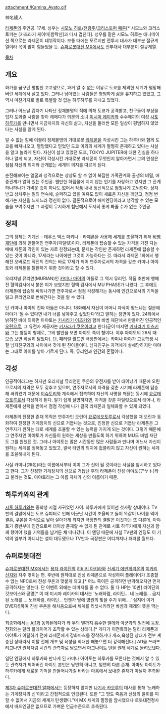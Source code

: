 attachment:/Kamina_Ayato.gif

神名綾人

[[라제폰]]의 주인공. 17세. 성우는 [[시모노 히로]]/[[전광주]]/[[크리스토퍼 패튼]][* 시모노와 크리스토퍼는 [카츠라기 케이마|함락신]과 다시 겹친다]. 성우를 맡은 시모노 히로는 애니메이션 쪽으로는 라제폰이 데뷔작이다. 보통 때에는 모르지만 전투시 대사가 대부분 절규계열이라 목이 많이 힘들었을 듯. [[슈퍼로봇대전 MX]]에서도 전투대사 대부분이 절규계열.

[[목차]]
== 개요 ==
화가를 꿈꾸던 평범한 고교생으로, 과거 알 수 없는 이유로 도쿄를 제외한 세계가 멸망해버린 세계에서 살고 있다. 그러나 남아있는 사람들은 평범하게 삶을 유지하고 있었고, 그 역시 마찬가지로 별로 특별할 것 없는 하루하루를 지내고 있었다. 

그러나 어느날 갑자기 나타난 정체불명의 적에 의해 도쿄가 공격받고, 친구들이 부상을 입자 도와줄 사람을 찾아 헤메다가 의문의 소녀 [[미시마 레이카]]와 수수께끼의 여성 [[시토 하루카]]를 만나면서 지금까지의 자신의 삶과, 자신을 둘러싼 모든 일상이 평범하지 않았다는 사실을 알게 된다.

알 수 없는 힘에 이끌려 정체불명의 거대로봇 [[라제폰]]을 각성시킨 그는 하루카와 함께 도쿄를 빠져나오고, 멸망했다고 믿었던 도쿄 이외의 세계가 멀쩡히 존재하고 있다는 사실을 알고 놀라게 된다. 자신이 살고 있었던 도쿄, TOKYO JUPITER에 대한 진실을 하나하나 알게 되고, 자신이 각성시킨 거대로봇 라제폰이 무엇인지 알아가면서 그의 인생은 점점 자신의 의지와 관계없는 세계의 의지를 따르게 된다.

순진해보이는 얼굴과 성격으로는 상상도 할 수 없이 복잡한 가족관계와 출생의 비밀, 애증관계가 얽혀 있는 주인공. 웬만한 하렘물에 지지 않는 인기를 자랑하고 있지만 그 관계 하나하나가 가벼운 것이 하나도 없어서 작품 내내 정신적으로 엄청나게 고뇌한다. 상처받고 상처주는 일의 연속에, 슬퍼하고 있을 여유도 없이 새로운 자신을 깨닫고, 점점 변해가는 자신을 느끼느라 정신이 없다. 결론적으로야 해피엔딩이라고 생각할 수 있는 모습을 보여주지만 그 과정이 무지하게 험난해서 도저히 좋게 봐줄 수가 없는 주인공. 

== 정체 ==
그의 정체는 기계신 - 데우스 엑스 마키나 - 라제폰을 사용해 세계를 조율하기 위해 [[바벰 재단]]에 의해 만들어진 연주자(파일럿)이다. 라제폰에 탑승할 수 있는 자격을 가진 자는 배에 제폰의 각인이 있는 자로 한정되는데, 문제는 각인만 존재하면 라제폰에 탑승할 수 있는 것이 아니라, 17세라는 나이에만 그것이 가능하다는 것. 따라서 라제폰 1화에서 행해진 오버로드 작전의 진의는 바로 17세가 되어 연주자로서의 자격을 갖춘 카미나 아야토와 라제폰을 탈환하기 위한 것이라고 할 수 있다. 

오리지널 뮤리언(MURIAN)인 [[카미나 마야]]의 아들로 그 역시 뮤리언. 작품 초반에 행해진 혈액검사에서 붉은 피가 보였지만 혈액 검사에서 MU PHASE가 나왔다. 그 후에도 라제폰에 탑승해 싸워나가면 연주자로서 점점 각성해가는 동시에 인간으로서의 기억을 잃고 뮤리언으로 변해간다는 것을 알 수 있다.

단 카미나 마야의 진짜 아들은 아니다. 18화에서 자신이 어머니 자식이 맞느냐는 질문에 마야가 '될 수 있다면 내가 너를 낳아주고 싶었단다'라고 말하는 장면이 있다. 24화에서 밝혀진 바에 의하면 아야토는 [[키사라기 이츠키]]와 함께 바벰 재단에서 만들어진 인공적인 [[오린]]으로, 그 유전자 제공자는 [[키사라기 쿠온]]이라고 한다(굳이 따지면 [[키사라기 이츠키]]와 그는 쌍둥이 형제로, 그의 발언을 보면 아야토 쪽이 형이다. 이후 아야토의 29세 때 모습 보면 확실히 닮았다). 단, 패러럴 월드인 극장판에서는 카미나 마야가 고등학생 시절 남자친구와의 사이에서 갖게 된 친아들이다. 남자친구는 자객에게 살해당하지만 마야는 그대로 아이를 낳아 기르게 된다. 즉, 뮤리언과 인간의 혼혈이다.

== 각성 ==
인공적이라고는 하지만 오리지널 뮤리언인 쿠온의 유전자를 받아 태어났기 때문에 오린으로서의 자격은 모두 갖추고 있으며, 연주자로서의 자격을 갖춘 시기에 라제폰에 탑승해 싸워왔기 때문에 [[이슈토리]]와 계속해서 접촉하며 자신의 사명을 깨닫는 동시에 [[요로테오토루]]로서 각성하게 된다. 알기 쉽게 설명하자면, 자격을 갖춘 파일럿으로서 태어나, 라제폰에게 선택을 받아서 점점 각성해 나가 결국 라제폰과 일체화할 수 있게 되었다.

라제폰의 진정한 존재 목적은 연주자인 오린이 [[요로테오토루]]로서 각성했을 때 오린과 동화하여 진정한 기계장치의 신으로 거듭나는 것으로, 진정한 신으로 거듭난 라제폰은 그 연주자가 원하는 대로 세계를 조율할 수 있는 능력을 가지게 되는 것이다. 그렇기 때문에 그 연주자인 아야토가 자신들이 원하는 세상을 만들도록 하기 위하여 MU도 바벰 재단도 그를 원했던 것. 그러나 아야토는 많은 시간동안 많은 사람들과 만나며 어느새 자신이 원하는 세계를 정해놓고 있었고, 결국 타인의 의지에 휩쓸리지 않고 자신이 원하는 세계를 조율해내게 된다. 

사실 카미나(神名)라는 이름에서부터 이미 그가 신이 될 것이라는 사실을 암시하고 있다고 한다. 그가 진정한 기계장치의 신으로 거듭난 후의 라제폰이 진성 아야토(アヤト)라고 불리는 것도, 아야토라는 그 이름 자체가 신의 이름이기 때문.

== 하루카와의 관계 ==
[[시토 하루카]]와는 중학생 시절 사귀었던 사이. 하루카에게 있어선 첫사랑 상대이다. TV판의 결말에서는 도쿄 쥬피터로 인해 어긋난 시간이 조율되고 둘이 똑같이 나이를 먹어 결혼, 쿠온을 자식으로 낳아 살아가게 되지만 극장판의 결말은 이것과는 또 다른데, 아야토가 종반부에 인간으로써 더이상 존재할 수 없게 된 관계로 시토 하루카에게 자신과 함께 했어야 했을 기억들을 남겨둔 채 떠나갔다. 이 엔딩 때문에 사실 TV판의 엔딩도 이 기억의 일부가 아니냐는 설이 대두됐으나 TV판과 극장판은 어디까지나 패러럴 월드다.

== 슈퍼로봇대전 ==
[[슈퍼로봇대전 MX]]에서는 [[용자 라이딘]]의 [[히비키 아키라]]와 [[신세기 에반게리온]]의 [[이카리 신지]]와 자주 엮이는 편. 후반에 원작대로 진성 라제폰으로 각성하여 플레이어가 조종할 수 없는 NPC로써 진성 쿠온과 맞붙게 되고,[* 어느 쪽이든 공격하면 반격해오지만 먼저 공격하지는 않는다. 단 이벤트 외에는 데미지를 줄 수 없다. 둘 다 HP는 10만] 라이딘의 갓보이스와 공명[* 이 때 미시마 레이카의 대사는 '노래하렴, 라이딘… 네 노래를… 금지된 노래를…. 노래하렴, 라이딘… 언젠가 땅에 영원의 빛을 주기 위해….' 심지어 이거 DVE다!]하여 진성 쿠온을 해치움으로써 세계를 리셋시키려던 바벰과 제레의 뜻을 막는다.

최종화에서는 [[AI1]]과 동화된데다가 라 무의 별까지 흡수한 엘데와 아군과의 일전에 등장. 전화와는 달리 플레이어가 조작할 수 있는 상태다.[* 게다가 이전화와는 달리 라제폰과 아야토가 이탈하기 전에 라제폰에게 강화파츠를 장착하거나 개조,육성된 상태가 전부 계승된 상태라서 이탈 전에 개조 및 육성을 최대한 해놓으면 더 강력해진다.] AI1을 쓰러뜨리고나면 원작처럼 시간의 관측자로 남으면서 마그나이트 텐을 원래 세계로 돌려보낸다.

일단 엔딩에서 하루카와 만나게 된 카미나 아야토는 하루카를 모른다는 것에서 알 수 있듯 관측자가 되어버린 아야토 본인은 당연히 아니고, 엄연히 다른 존재. 아마도 아야토가 하루카에게 새로운 기억을 만들어나가길 바라는 마음에서 보내준 존재가 아닐까 추측된다.

[[제3차 슈퍼로봇대전 알파]]에서는 등장하지 않지만 [[나기사 카오루]]의 대사를 통해 '노래하는 기계장치의 신'이라고 간접적으로 언급된다. 또한 "그 땅도 죽음과 신생의 윤회를 피할 수 없어서 지금의 세계가 탄생했다."며 MX 세계의 멸망을 암시했으나 로봇대전정사에서 배드엔딩은 없으므로 가벼운 언급수준으로 추측된다.
